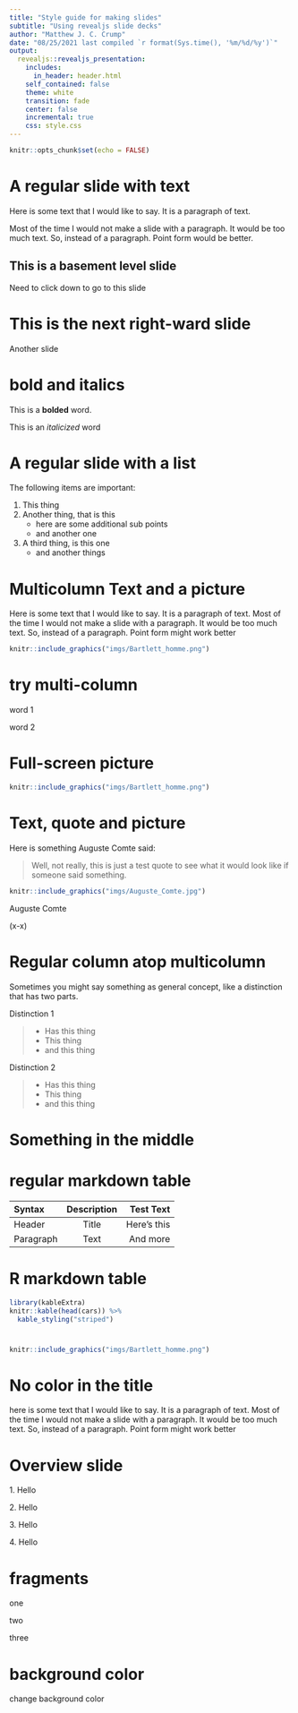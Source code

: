 ```yaml
---
title: "Style guide for making slides"
subtitle: "Using revealjs slide decks"
author: "Matthew J. C. Crump"
date: "08/25/2021 last compiled `r format(Sys.time(), '%m/%d/%y')`"
output:
  revealjs::revealjs_presentation:
    includes:
      in_header: header.html
    self_contained: false
    theme: white
    transition: fade
    center: false
    incremental: true
    css: style.css
---
```


```r
knitr::opts_chunk$set(echo = FALSE)
```

# A regular slide with text


Here is some text that I would like to say. It is a paragraph of text. 

Most of the time I would not make a slide with a paragraph. It would be too much text. So, instead of a paragraph. Point form would be better.

## This is a basement level slide

Need to click down to go to this slide

# This is the next right-ward slide

Another slide

# bold and italics

This is a **bolded** word.

This is an *italicized* word

# A regular slide with a list

The following items are important:

1. This thing
2. Another thing, that is this
    - here are some additional sub points
    - and another one
3. A third thing, is this one
    -  and another things

# Multicolumn Text and a picture

:::: {.row}
::: {.col-md-6}

Here is some text that I would like to say. It is a paragraph of text. Most of the time I would not make a slide with a paragraph. It would be too much text. So, instead of a paragraph. Point form might work better

:::

::: {.col-md-6}

```r
knitr::include_graphics("imgs/Bartlett_homme.png")
```

:::
::::

# try multi-column

:::: {.container-fluid}
:::: {.row}
::: {.col-md-6}

word 1

:::

::: {.col-md-6}

word 2

:::
::::
::::

# Full-screen picture

```r
knitr::include_graphics("imgs/Bartlett_homme.png")
```


# Text, quote and picture

:::: {.row}
::: {.col-md-8}

Here is something Auguste Comte said:

> Well, not really, this is just a test quote to see what it would look like if someone said something.

:::

::: {.col-md-4}

```r
knitr::include_graphics("imgs/Auguste_Comte.jpg")
```
Auguste Comte

(x-x)

:::
::::


# Regular column atop multicolumn

Sometimes you might say something as general concept, like a distinction that has two parts. 

:::: {.row}
::: {.col-md-6}

Distinction 1

>- Has this thing
>- This thing
>- and this thing

:::

::: {.col-md-6}

Distinction 2

>- Has this thing
>- This thing
>- and this thing

:::
::::

# Something in the middle {.center .middle}

# regular markdown table

| Syntax      | Description | Test Text     |
| :---        |    :----:   |          ---: |
| Header      | Title       | Here's this   |
| Paragraph   | Text        | And more      |


# R markdown table

```r
library(kableExtra)
knitr::kable(head(cars)) %>%
  kable_styling("striped")
```

# {.nocolor}

```r
knitr::include_graphics("imgs/Bartlett_homme.png")
```


# No color in the title {.nocolor}

here is some text that I would like to say. It is a paragraph of text. Most of the time I would not make a slide with a paragraph. It would be too much text. So, instead of a paragraph. Point form might work better

# Overview slide

<span class="highlighted_box"> 1. Hello </span>

<span class="greyed_box"> 2. Hello </span>

<span class="greyed_box"> 3. Hello </span>

<span class="greyed_box"> 4. Hello </span>

# fragments

:::: {.r-stack}
::: {.fragment}
one
:::

::: {.fragment}
two
:::

::: {.fragment}
three
:::

::::

# background color {data-background-color="aquamarine"}


change background color

